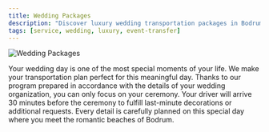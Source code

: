 ```yaml
---
title: Wedding Packages
description: "Discover luxury wedding transportation packages in Bodrum with Momtur Travel. Seamless, stylish, and comfortable rides for your special day."
tags: [service, wedding, luxury, event-transfer]
---
```


![Wedding Packages](https://res.cloudinary.com/djzzikcey/image/upload/v1752512813/momtur_uploads/ubsqybqujsdvse4tbw1u.jpg)

Your wedding day is one of the most special moments of your life. We make your transportation plan perfect for this meaningful day. Thanks to our program prepared in accordance with the details of your wedding organization, you can only focus on your ceremony. Your driver will arrive 30 minutes before the ceremony to fulfill last-minute decorations or additional requests. Every detail is carefully planned on this special day where you meet the romantic beaches of Bodrum.
